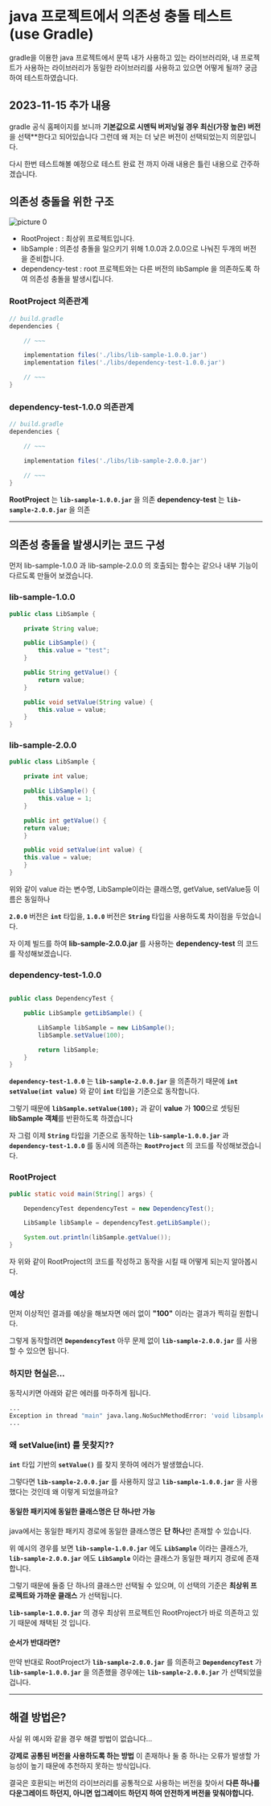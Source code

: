 
# java 프로젝트에서 의존성 충돌 테스트 (use Gradle)


gradle을 이용한 java 프로젝트에서 문뜩 내가 사용하고 있는 라이브러리와, 내 프로젝트가 사용하는 라이브러리가 동일한 라이브러리를 사용하고 있으면 어떻게 될까? 궁금하여 테스트하였습니다.

## 2023-11-15 추가 내용

gradle 공식 홈페이지를 보니까 **기본값으로 시멘틱 버저닝일 경우 최신(가장 높은) 버전** 을 선택**한다고 되어있습니다
그런데 왜 저는 더 낮은 버전이 선택되었는지 의문입니다.

다시 한번 테스트해볼 예정으로 테스트 완료 전 까지 아래 내용은 틀린 내용으로 간주하겠습니다.

## 의존성 충돌을 위한 구조

![picture 0](./images/java-depencies-test.png)  

- RootProject : 최상위 프로젝트입니다.
- libSample : 의존성 충돌을 일으키기 위해 1.0.0과 2.0.0으로 나눠진 두개의 버전을 준비합니다.
- dependency-test : root 프로젝트와는 다른 버전의 libSample 을 의존하도록 하여 의존성 충돌을 발생시킵니다.

### RootProject 의존관계

```groovy
// build.gradle
dependencies {

    // ~~~

    implementation files('./libs/lib-sample-1.0.0.jar')
    implementation files('./libs/dependency-test-1.0.0.jar')

    // ~~~
}
```

### dependency-test-1.0.0 의존관계

```groovy
// build.gradle
dependencies {

    // ~~~

    implementation files('./libs/lib-sample-2.0.0.jar')

    // ~~~
}
```

**RootProject** 는 **`lib-sample-1.0.0.jar`** 을 의존
**dependency-test** 는 **`lib-sample-2.0.0.jar`** 을 의존

---

## 의존성 충돌을 발생시키는 코드 구성

먼저 lib-sample-1.0.0 과 lib-sample-2.0.0 의 호출되는 함수는 같으나 내부 기능이 다르도록 만들어 보겠습니다.

### lib-sample-1.0.0

```java
public class LibSample {

    private String value;

    public LibSample() {
        this.value = "test";
    }

    public String getValue() {
        return value;
    }

    public void setValue(String value) {
        this.value = value;
    }
}

```

### lib-sample-2.0.0

```java
public class LibSample {

    private int value;

    public LibSample() {
        this.value = 1;
    }

    public int getValue() {
    return value;
    }

    public void setValue(int value) {
    this.value = value;
    }
}

```

위와 같이 value 라는 변수명, LibSample이라는 클래스명, getValue, setValue등 이름은 동일하나 

**`2.0.0`** 버전은 **`int`** 타입을,
**`1.0.0`** 버전은 **`String`** 타입을 사용하도록 차이점을 두었습니다.

자 이제 빌드를 하여 **lib-sample-2.0.0.jar** 를 사용하는 **dependency-test** 의 코드를 작성해보겠습니다.

### dependency-test-1.0.0

```java

public class DependencyTest {

    public LibSample getLibSample() {

        LibSample libSample = new LibSample();
        libSample.setValue(100);

        return libSample;
    }
}

```

**`dependency-test-1.0.0`** 는 **`lib-sample-2.0.0.jar`** 을 의존하기 때문에 **`int setValue(int value)`** 와 같이 **`int`** 타입을 기준으로 동작합니다.

그렇기 때문에 **`libSample.setValue(100);`** 과 같이 **value** 가 **100**으로 셋팅된 **libSample 객체**를 반환하도록 하겠습니다

자 그럼 이제 **`String`** 타입을 기준으로 동작하는  **`lib-sample-1.0.0.jar`** 과 **`dependency-test-1.0.0`** 를 동시에 의존하는 **`RootProject`** 의 코드를 작성해보겠습니다.

### RootProject

```java
public static void main(String[] args) {

    DependencyTest dependencyTest = new DependencyTest();

    LibSample libSample = dependencyTest.getLibSample();

    System.out.println(libSample.getValue());
}
```

자 위와 같이 RootProject의 코드를 작성하고 동작을 시킬 때 어떻게 되는지 알아봅시다.

### 예상

먼저 이상적인 결과를 예상을 해보자면 에러 없이 **"100"** 이라는 결과가 찍히길 원합니다.

그렇게 동작할려면 **`DependencyTest`** 아무 문제 없이 **`lib-sample-2.0.0.jar`** 를 사용할 수 있으면 됩니다.

### 하지만 현실은...

동작시키면 아래와 같은 에러를 마주하게 됩니다.

```bash
...
Exception in thread "main" java.lang.NoSuchMethodError: 'void libsample.LibSample.setValue(int)'
...
```

### 왜 setValue(int) 를 못찾지??

**`int`** 타입 기반의 **`setValue()`** 를 찾지 못하여 에러가 발생했습니다.

그렇다면 **`lib-sample-2.0.0.jar`** 를 사용하지 않고 **`lib-sample-1.0.0.jar`** 을 사용했다는 것인데 왜 이렇게 되었을까요?

#### 동일한 패키지에 동일한 클래스명은 단 하나만 가능

java에서는 동일한 패키지 경로에 동일한 클래스명은 **단 하나**만 존재할 수 있습니다.

위 예시의 경우를 보면 **`lib-sample-1.0.0.jar`** 에도 **`LibSample`** 이라는 클래스가, **`lib-sample-2.0.0.jar`** 에도 **`LibSample`** 이라는 클래스가 동일한 패키지 경로에 존재합니다.

그렇기 때문에 둘중 단 하나의 클래스만 선택될 수 있으며, 이 선택의 기준은 **최상위 프로젝트와 가까운 클래스** 가 선택됩니다.

**`lib-sample-1.0.0.jar`** 의 경우 최상위 프로젝트인 RootProject가 바로 의존하고 있기 때문에 채택된 것 입니다.

#### 순서가 반대라면?

만약 반대로 RootProject가 **`lib-sample-2.0.0.jar`** 를 의존하고 **`DependencyTest`** 가 **`lib-sample-1.0.0.jar`** 을 의존했을 경우에는 **`lib-sample-2.0.0.jar`** 가 선택되었을겁니다.

---

## 해결 방법은?

사실 위 예시와 같을 경우 해결 방법이 없습니다...

**강제로 공통된 버전을 사용하도록 하는 방법** 이 존재하나 둘 중 하나는 오류가 발생할 가능성이 높기 때문에 추천하지 못하는 방식입니다.

결국은 호환되는 버전의 라이브러리를 공통적으로 사용하는 버전을 찾아서 **다른 하나를 다운그레이드 하던지, 아니면 업그레이드 하던지 하여 안전하게 버전을 맞춰야합니다.**





